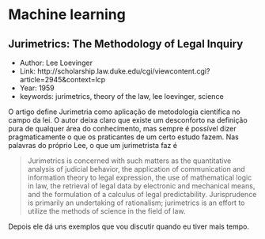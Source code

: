 # Machine learning

## Jurimetrics: The Methodology of Legal Inquiry

- Author: Lee Loevinger
- Link: http://scholarship.law.duke.edu/cgi/viewcontent.cgi?article=2945&context=lcp
- Year: 1959
- keywords: jurimetrics, theory of the law, lee loevinger, science

O artigo define Jurimetria como aplicação de metodologia científica no campo da lei. O autor deixa claro que existe um desconforto na definição pura de qualquer área do conhecimento, mas sempre é possível dizer pragmaticamente o que os praticantes de um certo estudo fazem. Nas palavras do próprio Lee, o que um jurimetrista faz é

> Jurimetrics is concerned with such matters as the quantitative analysis of judicial behavior, the application of communication and information theory to legal expression, the use of mathematical logic in law, the retrieval of legal data by electronic and mechanical means, and the formulation of a calculus of legal predictability. Jurisprudence is primarily an undertaking of rationalism; jurimetrics is an effort to utilize the methods of science in the field of law. 

Depois ele dá uns exemplos que vou discutir quando eu tiver mais tempo.
